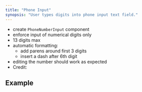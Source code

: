 ```yaml
---
title: "Phone Input"
synopsis: "User types digits into phone input text field."
---
```



- create `PhoneNumberInput` component
- enforce input of numerical digits only
- 13 digits max
- automatic formatting:
  - add parens around first 3 digits
  - insert a dash after 6th digit
- editing the number should work as expected
- Credit:
  <TextLink
    url="https://www.youtube.com/watch?v=CAsTwrYx8pM&t=742s"
    text="youtube.com"
  />

## Example

<App />
